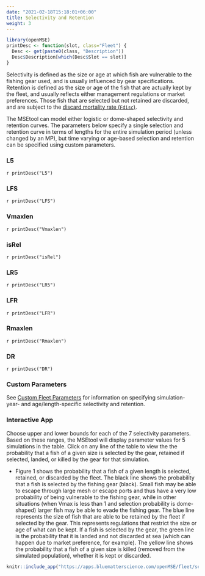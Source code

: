 ```yaml
---
date: "2021-02-18T15:18:01+06:00"
title: Selectivity and Retention
weight: 3
---
```


```r
library(openMSE)
printDesc <- function(slot, class="Fleet") {
  Desc <- get(paste0(class, "Description"))
  Desc$Description[which(Desc$Slot == slot)]
}
```

Selectivity is defined as the size or age at which fish are vulnerable to the fishing gear used, and is usually influenced by gear specifications. Retention is defined as the size or age of the fish that are actually kept by the fleet, and usually reflects either management regulations or market preferences. Those fish that are selected but not retained are discarded, and are subject to the [discard mortality rate (`Fdisc`)](/object-stock/2-natural-mortality/#fdisc). 

The MSEtool can model either logistic or dome-shaped selectivity and retention curves. The parameters below specify a single selection and retention curve in terms of lengths for the entire simulation period (unless changed by an MP), but time varying or age-based selection and retention can be specified using custom parameters.

### L5
`r printDesc("L5")` 

### LFS 
`r printDesc("LFS")`
 
### Vmaxlen
`r printDesc("Vmaxlen")`

### isRel
`r printDesc("isRel")`

### LR5
`r printDesc("LR5")`

### LFR
`r printDesc("LFR")`

### Rmaxlen
`r printDesc("Rmaxlen")`

### DR
`r printDesc("DR")`

### Custom Parameters
See [Custom Fleet Parameters](/features-custom-parameters/3-fleet/) for information on specifying simulation- year- and age/length-specific selectivity and retention.

### Interactive App 
Choose upper and lower bounds for each of the 7 selectivity parameters. Based on these ranges, the MSEtool will display  parameter values for 5 simulations in the table. Click on any line of the table to view the the probability that a fish of a given size is selected by the gear, retained if selected, landed, or killed by the gear for that simulation.

* Figure 1 shows the probability that a fish of a given length is selected, retained, or discarded by the fleet. The black line shows the probability that a fish is selected by the fishing gear (black). Small fish may be able to escape through large mesh or escape ports and thus have a very low probability of being vulnerable to the fishing gear, while in other situations (when Vmax is less than 1 and selection probability is dome-shaped) larger fish may be able to evade the fishing gear. The blue line represents the size of fish that are able to be retained by the fleet if selected by the gear. This represents regulations that restrict the size or age of what can be kept. If a fish is selected by the gear, the green line is the probability that it is landed and not discarded at sea (which can happen due to market preference, for example). The yellow line shows the probability that a fish of a given size is killed (removed from the simulated population), whether it is kept or discarded.

```r
knitr::include_app("https://apps.bluematterscience.com/openMSE/fleet/selectivity",height="1150px") 
```

